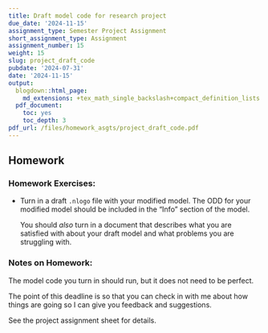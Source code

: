 ```yaml
---
title: Draft model code for research project
due_date: '2024-11-15'
assignment_type: Semester Project Assignment
short_assignment_type: Assignment
assignment_number: 15
weight: 15
slug: project_draft_code
pubdate: '2024-07-31'
date: '2024-11-15'
output:
  blogdown::html_page:
    md_extensions: +tex_math_single_backslash+compact_definition_lists
  pdf_document:
    toc: yes
    toc_depth: 3
pdf_url: /files/homework_asgts/project_draft_code.pdf
---
```

## Homework

### Homework Exercises:



* Turn in a draft `.nlogo` file with your modified model. The ODD for your modified model should be included in the "Info" section of the model.

  You should _also_ turn in a document that describes what you are satisfied with about your draft model and what problems you are struggling with.

### Notes on Homework:


The model code you turn in should run, but it does not need to be perfect. 
   
The point of this deadline is so that you can check in with me about how
things are going so I can give you feedback and suggestions.

See the project assignment sheet for details.